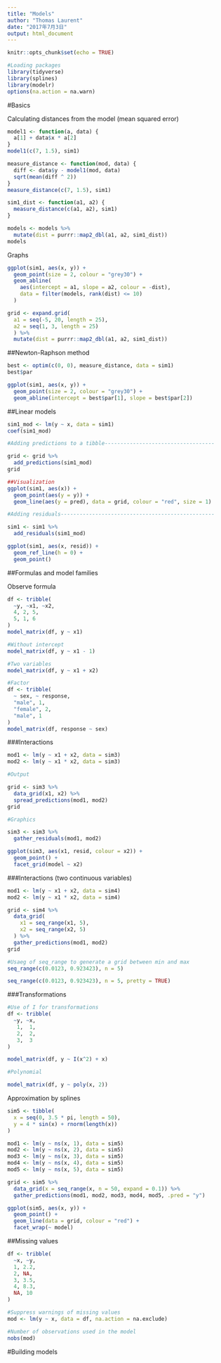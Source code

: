 ```yaml
---
title: "Models"
author: "Thomas Laurent"
date: "2017年7月3日"
output: html_document
---
```


```r
knitr::opts_chunk$set(echo = TRUE)
```

```r
#Loading packages
library(tidyverse)
library(splines)
library(modelr)
options(na.action = na.warn)
```

#Basics

Calculating distances from the model (mean squared error)

```r
model1 <- function(a, data) {
  a[1] + data$x * a[2]
}
model1(c(7, 1.5), sim1)

measure_distance <- function(mod, data) {
  diff <- data$y - model1(mod, data)
  sqrt(mean(diff ^ 2))
}
measure_distance(c(7, 1.5), sim1)

sim1_dist <- function(a1, a2) {
  measure_distance(c(a1, a2), sim1)
}

models <- models %>% 
  mutate(dist = purrr::map2_dbl(a1, a2, sim1_dist))
models
```

Graphs

```r
ggplot(sim1, aes(x, y)) + 
  geom_point(size = 2, colour = "grey30") + 
  geom_abline(
    aes(intercept = a1, slope = a2, colour = -dist), 
    data = filter(models, rank(dist) <= 10)
  )
```

```r
grid <- expand.grid(
  a1 = seq(-5, 20, length = 25),
  a2 = seq(1, 3, length = 25)
  ) %>% 
  mutate(dist = purrr::map2_dbl(a1, a2, sim1_dist))
```

##Newton-Raphson method

```r
best <- optim(c(0, 0), measure_distance, data = sim1)
best$par

ggplot(sim1, aes(x, y)) + 
  geom_point(size = 2, colour = "grey30") + 
  geom_abline(intercept = best$par[1], slope = best$par[2])
```

##Linear models

```r
sim1_mod <- lm(y ~ x, data = sim1)
coef(sim1_mod)

#Adding predictions to a tibble-----------------------------------

grid <- grid %>% 
  add_predictions(sim1_mod) 
grid

##Visualization
ggplot(sim1, aes(x)) +
  geom_point(aes(y = y)) +
  geom_line(aes(y = pred), data = grid, colour = "red", size = 1)

#Adding residuals-------------------------------------------------

sim1 <- sim1 %>% 
  add_residuals(sim1_mod)

ggplot(sim1, aes(x, resid)) + 
  geom_ref_line(h = 0) +
  geom_point() 
```

##Formulas and model families

Observe formula
```r
df <- tribble(
  ~y, ~x1, ~x2,
  4, 2, 5,
  5, 1, 6
)
model_matrix(df, y ~ x1)

#Without intercept
model_matrix(df, y ~ x1 - 1)

#Two variables
model_matrix(df, y ~ x1 + x2)

#Factor
df <- tribble(
  ~ sex, ~ response,
  "male", 1,
  "female", 2,
  "male", 1
)
model_matrix(df, response ~ sex)
```


###Interactions

```r
mod1 <- lm(y ~ x1 + x2, data = sim3)
mod2 <- lm(y ~ x1 * x2, data = sim3)

#Output

grid <- sim3 %>% 
  data_grid(x1, x2) %>% 
  spread_predictions(mod1, mod2)
grid

#Graphics

sim3 <- sim3 %>% 
  gather_residuals(mod1, mod2)

ggplot(sim3, aes(x1, resid, colour = x2)) + 
  geom_point() + 
  facet_grid(model ~ x2)
```

###Interactions (two continuous variables)

```r
mod1 <- lm(y ~ x1 + x2, data = sim4)
mod2 <- lm(y ~ x1 * x2, data = sim4)

grid <- sim4 %>% 
  data_grid(
    x1 = seq_range(x1, 5), 
    x2 = seq_range(x2, 5) 
  ) %>% 
  gather_predictions(mod1, mod2)
grid

#Usaeg of seq_range to generate a grid between min and max
seq_range(c(0.0123, 0.923423), n = 5)

seq_range(c(0.0123, 0.923423), n = 5, pretty = TRUE)
```

###Transformations

```r
#Use of I for transformations
df <- tribble(
  ~y, ~x,
   1,  1,
   2,  2, 
   3,  3
)

model_matrix(df, y ~ I(x^2) + x)

#Polynomial

model_matrix(df, y ~ poly(x, 2))
```

Approximation by splines
```r
sim5 <- tibble(
  x = seq(0, 3.5 * pi, length = 50),
  y = 4 * sin(x) + rnorm(length(x))
)

mod1 <- lm(y ~ ns(x, 1), data = sim5)
mod2 <- lm(y ~ ns(x, 2), data = sim5)
mod3 <- lm(y ~ ns(x, 3), data = sim5)
mod4 <- lm(y ~ ns(x, 4), data = sim5)
mod5 <- lm(y ~ ns(x, 5), data = sim5)

grid <- sim5 %>% 
  data_grid(x = seq_range(x, n = 50, expand = 0.1)) %>% 
  gather_predictions(mod1, mod2, mod3, mod4, mod5, .pred = "y")

ggplot(sim5, aes(x, y)) + 
  geom_point() +
  geom_line(data = grid, colour = "red") +
  facet_wrap(~ model)
```

##Missing values

```r
df <- tribble(
  ~x, ~y,
  1, 2.2,
  2, NA,
  3, 3.5,
  4, 8.3,
  NA, 10
)

#Suppress warnings of missing values
mod <- lm(y ~ x, data = df, na.action = na.exclude)

#Number of observations used in the model
nobs(mod)
```

#Building models
